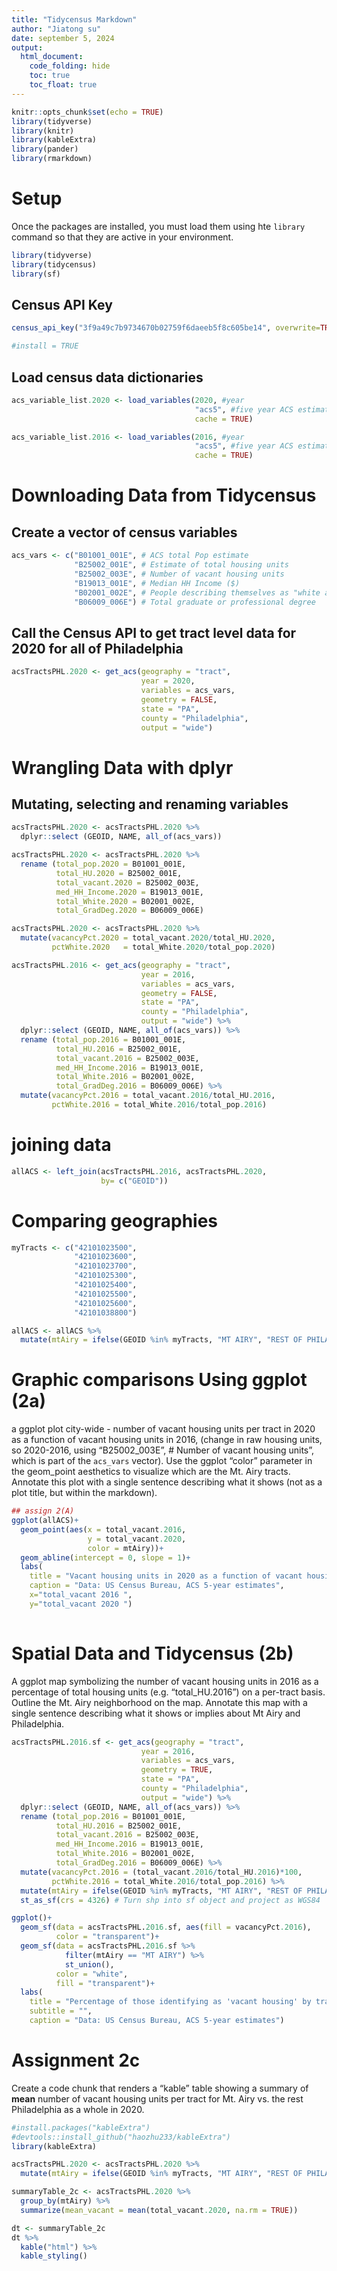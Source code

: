 ```yaml
---
title: "Tidycensus Markdown"
author: "Jiatong su"
date: september 5, 2024
output:
  html_document:
    code_folding: hide
    toc: true
    toc_float: true
---
```


```r
knitr::opts_chunk$set(echo = TRUE)
library(tidyverse)
library(knitr)
library(kableExtra)
library(pander)
library(rmarkdown)
```

# Setup 

Once the packages are installed, you must load them using hte `library` command so that they are active in your environment.

```r
library(tidyverse)
library(tidycensus)
library(sf)
```

## Census API Key


```r
census_api_key("3f9a49c7b9734670b02759f6daeeb5f8c605be14", overwrite=TRUE)

#install = TRUE
```

## Load census data dictionaries


```r

acs_variable_list.2020 <- load_variables(2020, #year
                                         "acs5", #five year ACS estimates
                                         cache = TRUE)

acs_variable_list.2016 <- load_variables(2016, #year
                                         "acs5", #five year ACS estimates
                                         cache = TRUE)
```


# Downloading Data from Tidycensus

## Create a vector of census variables

```r
acs_vars <- c("B01001_001E", # ACS total Pop estimate
              "B25002_001E", # Estimate of total housing units
              "B25002_003E", # Number of vacant housing units
              "B19013_001E", # Median HH Income ($)
              "B02001_002E", # People describing themselves as "white alone"
              "B06009_006E") # Total graduate or professional degree
```

## Call the Census API to get tract level data for 2020 for all of Philadelphia


```r
acsTractsPHL.2020 <- get_acs(geography = "tract",
                             year = 2020, 
                             variables = acs_vars, 
                             geometry = FALSE, 
                             state = "PA", 
                             county = "Philadelphia", 
                             output = "wide") 
```
# Wrangling Data with dplyr
## Mutating, selecting and renaming variables

```r
acsTractsPHL.2020 <- acsTractsPHL.2020 %>%
  dplyr::select (GEOID, NAME, all_of(acs_vars))

acsTractsPHL.2020 <- acsTractsPHL.2020 %>%
  rename (total_pop.2020 = B01001_001E,
          total_HU.2020 = B25002_001E,
          total_vacant.2020 = B25002_003E,
          med_HH_Income.2020 = B19013_001E,
          total_White.2020 = B02001_002E,
          total_GradDeg.2020 = B06009_006E)

acsTractsPHL.2020 <- acsTractsPHL.2020 %>%
  mutate(vacancyPct.2020 = total_vacant.2020/total_HU.2020,
         pctWhite.2020   = total_White.2020/total_pop.2020)
```

```r
acsTractsPHL.2016 <- get_acs(geography = "tract",
                             year = 2016, 
                             variables = acs_vars,
                             geometry = FALSE,
                             state = "PA", 
                             county = "Philadelphia",
                             output = "wide") %>%
  dplyr::select (GEOID, NAME, all_of(acs_vars)) %>% 
  rename (total_pop.2016 = B01001_001E,
          total_HU.2016 = B25002_001E,
          total_vacant.2016 = B25002_003E,
          med_HH_Income.2016 = B19013_001E,
          total_White.2016 = B02001_002E,
          total_GradDeg.2016 = B06009_006E) %>%
  mutate(vacancyPct.2016 = total_vacant.2016/total_HU.2016,
         pctWhite.2016 = total_White.2016/total_pop.2016)

```

# joining data
```r
allACS <- left_join(acsTractsPHL.2016, acsTractsPHL.2020,
                    by= c("GEOID"))
```


# Comparing geographies

```r
myTracts <- c("42101023500", 
              "42101023600", 
              "42101023700", 
              "42101025300", 
              "42101025400",
              "42101025500", 
              "42101025600", 
              "42101038800")

allACS <- allACS %>%
  mutate(mtAiry = ifelse(GEOID %in% myTracts, "MT AIRY", "REST OF PHILADELPHIA"))
```



# Graphic comparisons Using ggplot (2a)
a ggplot plot city-wide - number of vacant housing units per tract in 2020 as a function of vacant housing units in 2016,  (change in raw housing units, so 2020-2016, using "B25002_003E", # Number of vacant housing units", which is part of the `acs_vars` vector). Use the ggplot "color" parameter in the geom_point aesthetics to visualize which are the Mt. Airy tracts.  Annotate this plot with a single sentence describing what it shows (not as a plot title, but within the markdown).

```r
## assign 2(A)
ggplot(allACS)+
  geom_point(aes(x = total_vacant.2016, 
                 y = total_vacant.2020,
                 color = mtAiry))+
  geom_abline(intercept = 0, slope = 1)+
  labs(
    title = "Vacant housing units in 2020 as a function of vacant housing units in 2016",
    caption = "Data: US Census Bureau, ACS 5-year estimates",
    x="total_vacant 2016 ", 
    y="total_vacant 2020 ")
  
```

# Spatial Data and Tidycensus (2b)
A ggplot map symbolizing the number of vacant housing units in 2016 as a percentage of total housing units (e.g.  "total_HU.2016") on a per-tract basis. Outline the Mt. Airy neighborhood on the map. Annotate this map with a single sentence describing what it shows or implies about Mt Airy and Philadelphia.

```r
acsTractsPHL.2016.sf <- get_acs(geography = "tract",
                             year = 2016, 
                             variables = acs_vars, 
                             geometry = TRUE, 
                             state = "PA", 
                             county = "Philadelphia", 
                             output = "wide") %>% 
  dplyr::select (GEOID, NAME, all_of(acs_vars)) %>%
  rename (total_pop.2016 = B01001_001E,
          total_HU.2016 = B25002_001E,
          total_vacant.2016 = B25002_003E,
          med_HH_Income.2016 = B19013_001E,
          total_White.2016 = B02001_002E,
          total_GradDeg.2016 = B06009_006E) %>%
  mutate(vacancyPct.2016 = (total_vacant.2016/total_HU.2016)*100,
         pctWhite.2016 = total_White.2016/total_pop.2016) %>%
  mutate(mtAiry = ifelse(GEOID %in% myTracts, "MT AIRY", "REST OF PHILADELPHIA")) %>%
  st_as_sf(crs = 4326) # Turn shp into sf object and project as WGS84
```


```r
ggplot()+
  geom_sf(data = acsTractsPHL.2016.sf, aes(fill = vacancyPct.2016),
          color = "transparent")+
  geom_sf(data = acsTractsPHL.2016.sf %>%
            filter(mtAiry == "MT AIRY") %>%
            st_union(),
          color = "white",
          fill = "transparent")+
  labs(
    title = "Percentage of those identifying as 'vacant housing' by tract",
    subtitle = "",
    caption = "Data: US Census Bureau, ACS 5-year estimates")
```


# Assignment 2c
Create a code chunk that renders a "kable" table showing a summary of **mean** number of vacant housing units per tract for Mt. Airy vs. the rest Philadelphia as a whole in 2020.
```r
#install.packages("kableExtra")
#devtools::install_github("haozhu233/kableExtra")
library(kableExtra)
```

```r
acsTractsPHL.2020 <- acsTractsPHL.2020 %>%
  mutate(mtAiry = ifelse(GEOID %in% myTracts, "MT AIRY", "REST OF PHILADELPHIA"))
```

```r
summaryTable_2c <- acsTractsPHL.2020 %>%
  group_by(mtAiry) %>%
  summarize(mean_vacant = mean(total_vacant.2020, na.rm = TRUE))
```

```r
dt <- summaryTable_2c 
dt %>%
  kable("html") %>%
  kable_styling()
```
